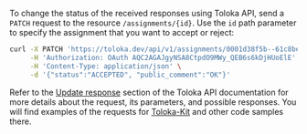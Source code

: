 To change the status of the received responses using Toloka API, send a `PATCH` request to the resource `/assignments/{id}`. Use the `id` path parameter to specify the assignment that you want to accept or reject:

```bash
curl -X PATCH 'https://toloka.dev/api/v1/assignments/0001d38f5b--61c8be211c3a7842a596ac0a' \
     -H 'Authorization: OAuth AQC2AGAJgyNSA8CtpdO9MWy_QEB6s6kDjHUoElE' \
     -H 'Content-Type: application/json' \
     -d '{"status":"ACCEPTED", "public_comment":"OK"}'
```

<Note mode="tip" title="Visit Toloka API reference">

Refer to the [Update response](https://toloka.ai/docs/api/api-reference/#patch-/assignments/-id-) section of the Toloka API documentation for more details about the request, its parameters, and possible responses. You will find examples of the requests for [Toloka-Kit](/docs/toloka-kit/) and other code samples there.

</Note>
